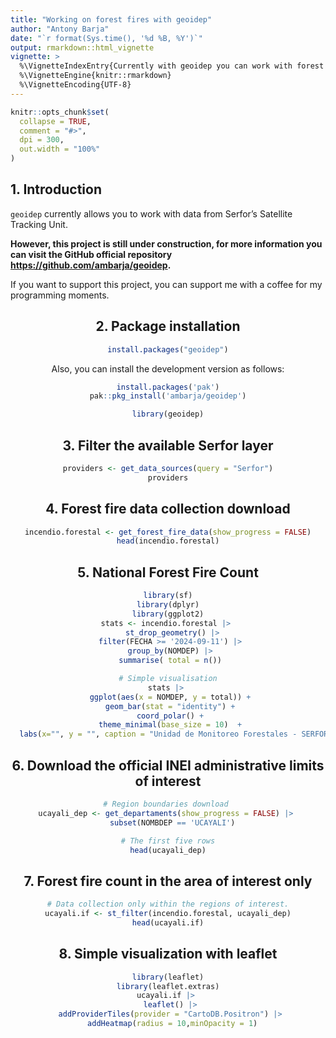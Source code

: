 ```yaml
---
title: "Working on forest fires with geoidep"
author: "Antony Barja"
date: "`r format(Sys.time(), '%d %B, %Y')`"
output: rmarkdown::html_vignette
vignette: >
  %\VignetteIndexEntry{Currently with geoidep you can work with forest fire data provided by the forest monitoring unit of serfor.}
  %\VignetteEngine{knitr::rmarkdown}
  %\VignetteEncoding{UTF-8}
---
```


```r
knitr::opts_chunk$set(
  collapse = TRUE,
  comment = "#>",
  dpi = 300,
  out.width = "100%" 
)
```

## 1. Introduction

`geoidep` currently allows you to work with data from Serfor's Satellite Tracking Unit.

**However, this project is still under construction, for more information you can visit the GitHub official repository <https://github.com/ambarja/geoidep>.**

If you want to support this project, you can support me with a coffee for my programming moments.

<center>
<script type='text/javascript' src='https://storage.ko-fi.com/cdn/widget/Widget_2.js'></script><script type='text/javascript'>kofiwidget2.init('Support Me on Ko-fi', '#ff0022', 'B0B56J9J9');kofiwidget2.draw();</script> 
<center/>

## 2. Package installation 

```r
install.packages("geoidep")
```
Also, you can install the development version as follows: 

```r
install.packages('pak')
pak::pkg_install('ambarja/geoidep')
```

```r
library(geoidep)
```

## 3. Filter the available Serfor layer

```r
providers <- get_data_sources(query = "Serfor")
providers
```

## 4. Forest fire data collection download
```r
incendio.forestal <- get_forest_fire_data(show_progress = FALSE)
head(incendio.forestal)
```

## 5. National Forest Fire Count 
```r
library(sf)
library(dplyr)
library(ggplot2)
stats <- incendio.forestal |> 
  st_drop_geometry() |>
  filter(FECHA >= '2024-09-11') |> 
  group_by(NOMDEP) |> 
  summarise( total = n()) 
```

```r
# Simple visualisation
stats |> 
  ggplot(aes(x = NOMDEP, y = total)) + 
  geom_bar(stat = "identity") + 
  coord_polar() + 
  theme_minimal(base_size = 10)  + 
  labs(x="", y = "", caption = "Unidad de Monitoreo Forestales - SERFOR")
```


## 6. Download the official INEI administrative limits of interest 
```r
# Region boundaries download 
ucayali_dep <- get_departaments(show_progress = FALSE) |> 
  subset(NOMBDEP == 'UCAYALI')
```

```r
# The first five rows
head(ucayali_dep)
```


## 7. Forest fire count in the area of interest only
```r
# Data collection only within the regions of interest.
ucayali.if <- st_filter(incendio.forestal, ucayali_dep)
head(ucayali.if)
```


## 8. Simple visualization with leaflet
```r
library(leaflet)
library(leaflet.extras)
ucayali.if |> 
  leaflet() |> 
  addProviderTiles(provider = "CartoDB.Positron") |> 
  addHeatmap(radius = 10,minOpacity = 1)
```
